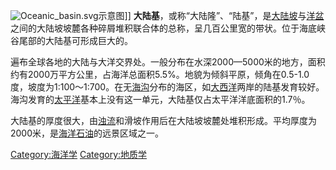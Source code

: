 {{unreferenced|time=2017-01-28T03:25:36+00:00}}
[[Image:Oceanic_basin.svg|thumb]]示意图]]
'''大陆基'''，或称“大陆隆”、“陆基”，是[[大陆坡|大陆坡]]与[[洋盆|洋盆]]之间的大陆坡坡麓各种碎屑堆积联合体的总称，呈几百公里宽的带状。位于海底峡谷尾部的大陆基可形成巨大的{{tsl|en|submarine fan|海底扇}}。 

遍布全球各地的大陆与大洋交界处。一般分布在水深2000—5000米的地方，面积约有2000万平方公里，占海洋总面积5.5%。地貌为倾斜平原，倾角在0.5-1.0度，坡度为1∶100～1∶700。在无[[海沟|海沟]]分布的海区，如[[大西洋|大西洋]]两岸的陆基发育较好。海沟发育的[[太平洋|太平洋]]基本上没有这一单元，大陆基仅占太平洋洋底面积的1.7％。

大陆基的厚度很大，由[[浊流|浊流]]和滑坡作用后在大陆坡坡麓处堆积形成。平均厚度为2000米，是[[海洋石油|海洋石油]]的远景区域之一。

{{physical oceanography|expanded=other}}

[[Category:海洋学|Category:海洋学]]
[[Category:地质学|Category:地质学]]